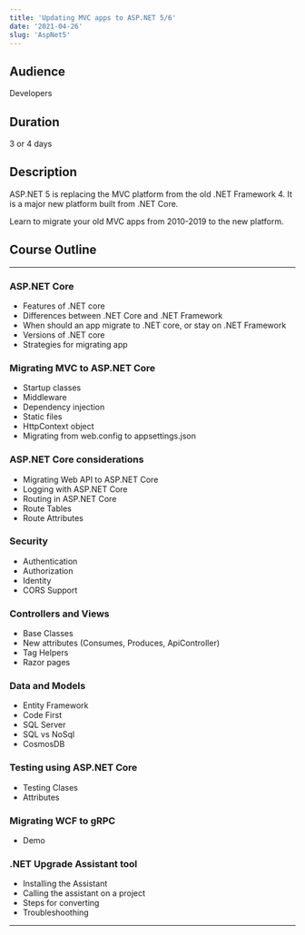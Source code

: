 ```yaml
---
title: 'Updating MVC apps to ASP.NET 5/6'
date: '2021-04-26'
slug: 'AspNet5'
---
```


## Audience

Developers

## Duration

3 or 4 days

## Description

ASP.NET 5 is replacing the MVC platform from the old .NET Framework 4. It is a major new platform built from .NET Core.

Learn to migrate your old MVC apps from 2010-2019 to the new platform.

## Course Outline

---

### ASP.NET Core

- Features of .NET core
- Differences between .NET Core and .NET Framework
- When should an app migrate to .NET core, or stay on .NET Framework
- Versions of .NET core
- Strategies for migrating app

### Migrating MVC to ASP.NET Core

- Startup classes
- Middleware
- Dependency injection
- Static files
- HttpContext object
- Migrating from web.config to appsettings.json

### ASP.NET Core considerations

- Migrating Web API to ASP.NET Core
- Logging with ASP.NET Core
- Routing in ASP.NET Core
- Route Tables
- Route Attributes

### Security

- Authentication
- Authorization
- Identity
- CORS Support

### Controllers and Views

- Base Classes
- New attributes (Consumes, Produces, ApiController)
- Tag Helpers
- Razor pages

### Data and Models

- Entity Framework
- Code First
- SQL Server
- SQL vs NoSql
- CosmosDB

### Testing using ASP.NET Core

- Testing Clases
- Attributes

### Migrating WCF to gRPC

- Demo

### .NET Upgrade Assistant tool

- Installing the Assistant
- Calling the assistant on a project
- Steps for converting
- Troubleshoothing

---

###
